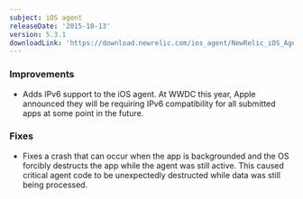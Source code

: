 ```yaml
---
subject: iOS agent
releaseDate: '2015-10-13'
version: 5.3.1
downloadLink: 'https://download.newrelic.com/ios_agent/NewRelic_iOS_Agent_5.3.1.zip'
---
```


### Improvements

* Adds IPv6 support to the iOS agent. At WWDC this year, Apple announced they will be requiring IPv6 compatibility for all submitted apps at some point in the future.

### Fixes

* Fixes a crash that can occur when the app is backgrounded and the OS forcibly destructs the app while the agent was still active. This caused critical agent code to be unexpectedly destructed while data was still being processed.

